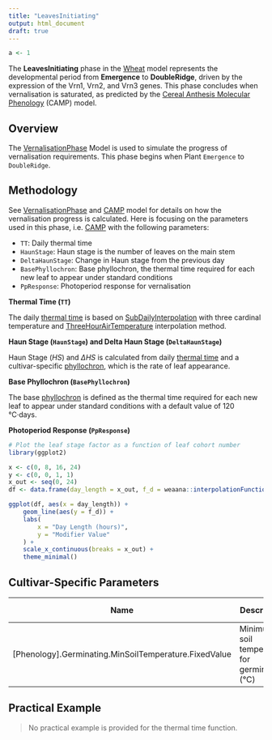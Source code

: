 ```yaml
---
title: "LeavesInitiating"
output: html_document
draft: true
---
```


```r
a <- 1

```

The **LeavesInitiating** phase in the [Wheat](/docs/Crops/Wheat) model represents the developmental period from **Emergence** to **DoubleRidge**, driven by the expression of the Vrn1, Vrn2, and Vrn3 genes. This phase concludes when vernalisation is saturated, as predicted by the [Cereal Anthesis Molecular Phenology](/docs/Models/PMF/Phenology/CAMP/index.qmd) (CAMP) model.


## Overview

The [VernalisationPhase](/docs/Models/PMF/Phenology/Phases/VernalisationPhase.qmd) Model is used to simulate the progress of vernalisation requirements. This phase begins when Plant `Emergence` to `DoubleRidge`.

## Methodology

See [VernalisationPhase](/docs/Models/PMF/Phenology/Phases/VernalisationPhase.qmd) and [CAMP](/docs/Models/PMF/Phenology/CAMP/index.qmd) model for details on how the vernalisation progress is calculated. Here is focusing on the parameters used in this phase, i.e. [CAMP](/docs/Models/PMF/Phenology/CAMP/index.qmd) with the following parameters:

* `TT`: Daily thermal time
* `HaunStage`: Haun stage is the number of leaves on the main stem
* `DeltaHaunStage`: Change in Haun stage from the previous day
* `BasePhyllochron`: Base phyllochron, the thermal time required for each new leaf to appear under standard conditions
* `PpResponse`: Photoperiod response for vernalisation

**Thermal Time (`TT`)**

The daily [thermal time](ThermalTime.qmd) is based on [SubDailyInterpolation](/docs/Models/Functions/SubDailyInterpolation.qmd) with three cardinal temperature and [ThreeHourAirTemperature](/docs/Models/Functions/ThreeHourAirTemperature.qmd) interpolation method.

**Haun Stage (`HaunStage`) and Delta Haun Stage (`DeltaHaunStage`)**

Haun Stage ($HS$) and $\Delta HS$ is calculated from daily [thermal time](ThermalTime.qmd) and a cultivar-specific [phyllochron](Phyllochron.qmd), which is the rate of leaf appearance.

**Base Phyllochron (`BasePhyllochron`)**

The base [phyllochron](Phyllochron.qmd) is defined as the thermal time required for each new leaf to appear under standard conditions with a default value of 120 °C·days.

**Photoperiod Response (`PpResponse`)**


```r
# Plot the leaf stage factor as a function of leaf cohort number
library(ggplot2)

x <- c(0, 8, 16, 24)
y <- c(0, 0, 1, 1)
x_out <- seq(0, 24)
df <- data.frame(day_length = x_out, f_d = weaana::interpolationFunction(x, y, values = x_out))

ggplot(df, aes(x = day_length)) +
    geom_line(aes(y = f_d)) +
    labs(
        x = "Day Length (hours)",
        y = "Modifier Value"
    ) +
    scale_x_continuous(breaks = x_out) +
    theme_minimal()
```


## Cultivar-Specific Parameters

| Name       | Description                                         | Default Value |
|------------|-----------------------------------------------------|---------------|
| [Phenology].Germinating.MinSoilTemperature.FixedValue   | Minimum soil temperature for germination (°C)      | 0.0           |

## Practical Example

> No practical example is provided for the thermal time function.

